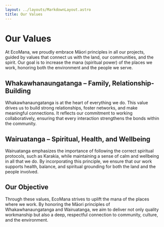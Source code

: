 ```yaml
---
layout: ../layouts/MarkdownLayout.astro
title: Our Values
---
```


# Our Values

At EcoMana, we proudly embrace Māori principles in all our projects, guided by values that connect us with the land, our communities, and the spirit. Our goal is to increase the mana (spiritual power) of the places we work, honoring both the environment and the people we serve.

## Whakawhanaungatanga – Family, Relationship-Building

Whakawhanaungatanga is at the heart of everything we do. This value drives us to build strong relationships, foster networks, and make meaningful connections. It reflects our commitment to working collaboratively, ensuring that every interaction strengthens the bonds within the community.

## Wairuatanga – Spiritual, Health, and Wellbeing

Wairuatanga emphasizes the importance of following the correct spiritual protocols, such as Karakia, while maintaining a sense of calm and wellbeing in all that we do. By incorporating this principle, we ensure that our work supports health, balance, and spiritual grounding for both the land and the people involved.

## Our Objective

Through these values, EcoMana strives to uplift the mana of the places where we work. By honoring the Māori principles of Whakawhanaungatanga and Wairuatanga, we aim to deliver not only quality workmanship but also a deep, respectful connection to community, culture, and the environment.

